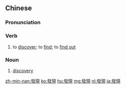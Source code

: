 {{also|发现}}
==Chinese==
{{zh-forms|s=发现}}

===Pronunciation===
{{zh-pron
|m=fāxiàn,tl=y
|ma=y
|h=pfs=fat-hien
|c=faat3 jin6
|mn=hoat-hiān
|w=4faq hhi
|cat=v,n
}}

===Verb===
{{zh-verb}}

# to [[discover]]; to [[find]]; to [[find out]]
#: {{zh-x|他 是 在 網上 '''發現''' 這 個 信息 的。|He '''found''' this information online.}}
#: {{zh-x|我 '''發現''' 讀 這 本 書 很 難。|I '''find''' this book is very difficult to read.}}

===Noun===
{{zh-noun}}

# [[discovery]]
#: {{zh-x|這 是 一個 很 大 的 發現。|This is a big '''discovery'''.}}

{{zh-cat|Beginning}}

[[zh-min-nan:發現]]
[[ko:發現]]
[[hu:發現]]
[[mg:發現]]
[[nl:發現]]
[[ja:發現]]